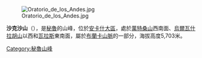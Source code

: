 [[Image:Oratorio_de_los_Andes.jpg|right]]

{{Coord|9|35|8|S|77|22|8|W|display=title}}

'''沙克沙山'''（{{lang-es|Shacsha}}），是[[秘魯|秘魯]]的山峰，位於[[安卡什大區|安卡什大區]]，處於[[萬特桑山|萬特桑山]]西南面、[[烏爾瓦什拉胡山|烏爾瓦什拉胡山]]以西和[[瓦拉斯|瓦拉斯]]東南面，屬於[[布蘭卡山脈|布蘭卡山脈]]的一部分，海拔高度5,703米。

{{Peru-geo-stub}}
[[Category:秘魯山峰|Category:秘魯山峰]]